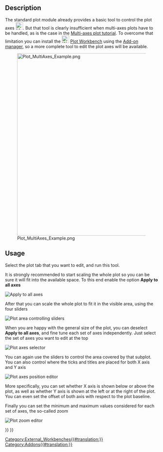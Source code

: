 <languages/>

{{Docnav
|[[Plot_Save|Save plot]]
|[[Plot_Series|Series]]
|[[Plot_Workbench|Plot]]
|IconL=Plot_Save.svg
|IconR=Plot_Series.svg
|IconC=Workbench_Plot.svg
}}

<div class="mw-translate-fuzzy">
{{GuiCommand/tr
|Name/tr=Eksen
|MenuLocation=Arsa → Eksen
‏‎||Workbenches=[[Plot_Workbench/tr|Arsa]]
|Shortcut=
|SeeAlso=}}
</div>

==Description==

The standard plot module already provides a basic tool to control the plot axes [[File:Matplotlib_edit_subplot.png|24px]]. But that tool is clearly insufficient when multi-axes plots have to be handled, as is the case in the [[Plot_MultiAxes_tutorial|Multi-axes plot tutorial]]. To overcome that limitation you can install the [[Image:Workbench_Plot.svg|24px]] [[Plot_Workbench|Plot Workbench]] using the [[Std_AddonMgr|Add-on manager]], so a more complete tool to edit the plot axes will be available.

[[Image:Plot_MultiAxes_Example.png|600px]]

==Usage==

Select the plot tab that you want to edit, and run this tool.

It is strongly recommended to start scaling the whole plot so you can be sure it will fit into the available space. To this end enable the option '''Apply to all axes'''

[[File:Apply To All Axes.png|Apply to all axes]]
{{Caption|Apply to all axes selector}}

After that you can scale the whole plot to fit it in the visible area, using the four sliders

[[File:Plot Axes Sliders.png|Plot area controlling sliders]]
{{Caption|Sliders to scale the plot}}

When you are happy with the general size of the plot, you can deselect '''Apply to all axes''', and fine tune each set of axes independently. Just select the set of axes you want to edit at the top

[[File:Plot Axes Active.png|Plot axes selector]]
{{Caption|Selector for the set of axes to de edited}}

You can again use the sliders to control the area covered by that subplot. You can also control where the ticks and titles are placed for both X axis and Y axis

[[File:Plot Axes Position.png|Plot axes position editor]]
{{Caption|Editor of positions for the selected axes}}

More specifically, you can set whether X axis is shown below or above the plot, as well as whether Y axis is shown at the left or at the right of the plot. You can even set the offset of both axis with respect to the plot baseline.

Finally you can set the minimum and maximum values considered for each set of axes, the so-called zoom

[[File:Plot Axes Zoom.png|Plot zoom editor]]
{{Caption|Editor of minimum and maximum considered values}}


{{Docnav
|[[Plot_Save|Save plot]]
|[[Plot_Series|Series]]
|[[Plot_Workbench|Plot]]
|IconL=Plot_Save.svg
|IconR=Plot_Series.svg
|IconC=Workbench_Plot.svg
}}

{{Plot_Tools_navi{{#translation:}}}}
{{Userdocnavi{{#translation:}}}}
[[Category:External_Workbenches{{#translation:}}]]
[[Category:Addons{{#translation:}}]]